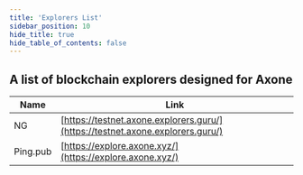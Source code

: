 ```yaml
---
title: 'Explorers List'
sidebar_position: 10
hide_title: true
hide_table_of_contents: false
---
```



<PageTitle iconUrl="img/axone-icon.svg" title="Axone Explorers List" />

## A list of blockchain explorers designed for Axone

| Name             | Link |
| ---------------- | ---- |
| NG | [https://testnet.axone.explorers.guru/](https://testnet.axone.explorers.guru/) |
| Ping.pub | [https://explore.axone.xyz/](https://explore.axone.xyz/) |
